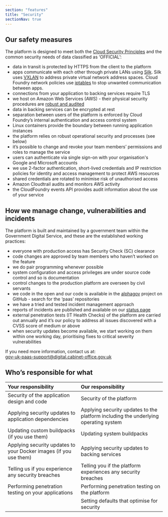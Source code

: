 ```yaml
---
section: "features"
title: "Security"
sectionNav: true
---
```


Our safety measures
-------------------

The platform is designed to meet both the [Cloud Security
Principles](/cloud-security-principles) and the common security needs of
data classified as ‘OFFICIAL’:

-   data in transit is protected by HTTPS from the client to the
    platform
-   apps communicate with each other through private LANs using
    [Silk](https://github.com/cloudfoundry/silk). Silk uses
    [VXLAN](https://tools.ietf.org/html/rfc7348) to address private
    virtual network address spaces. Cloud Foundry network policies use
    [iptables](https://linux.die.net/man/8/iptables) to stop unwanted
    communication between apps.
-   connections from your application to backing services require TLS
-   we host on Amazon Web Services (AWS) - their physical security
    procedures are [robust and
    audited](http://d0.awsstatic.com/whitepapers/compliance/AWS_CESG_UK_Cloud_Security_Principles.pdf)
-   data in backing services can be encrypted at rest
-   separation between users of the platform is enforced by Cloud
    Foundry’s internal authentication and access control system
-   Linux containers provide the boundary between running application
    instances
-   the platform relies on robust operational security and processes
    (see below)
-   it’s possible to change and revoke your team members’ permissions
    and roles to manage the service
-   users can authenticate via single sign-on with your organisation's
    Google and Microsoft accounts
-   we use 2-factor authentication, short-lived credentials and IP
    restriction policies for identity and access management to protect
    AWS resources
-   shared credentials are rotated to minimise risk of unauthorised
    access
-   Amazon Cloudtrail audits and monitors AWS activity
-   the CloudFoundry events API provides audit information about the use
    of your service

How we manage change, vulnerabilities and incidents
---------------------------------------------------

The platform is built and maintained by a government team within the
Government Digital Service, and these are the established working
practices:

-   everyone with production access has Security Check (SC) clearance
-   code changes are approved by team members who haven’t worked on the
    feature
-   we do pair programming whenever possible
-   system configuration and access privileges are under source code
    control and so is documentation
-   control changes to the production platform are overseen by civil
    servants
-   we code in the open and our code is available in the
    [alphagov](https://github.com/alphagov) project on GitHub - search
    for the ‘paas’ repositories
-   we have a tried and tested incident management approach
-   reports of incidents are published and available on our [status
    page](https://status.cloud.service.gov.uk/history)
-   external penetration tests (IT Health Checks) of the platform are
    carried out annually and it’s our policy to address all issues
    discovered with a CVSS score of medium or above
-   when security updates become available, we start working on them
    within one working day, prioritising fixes to critical severity
    vulnerabilities

If you need more information, contact us at:  
<gov-uk-paas-support@digital.cabinet-office.gov.uk>

Who’s responsible for what
--------------------------

|Your responsibility|Our responsibility|
|:------------------|:-----------------|
|Security of the application design and code|Security of the platform|
|Applying security updates to application dependencies|Applying security updates to the platform including the underlying operating system|
|Updating custom buildpacks (if you use them)| Updating system buildpacks|
|Applying security updates to your Docker images (if you use them)| Applying security updates to backing services|
|Telling us if you experience any security breaches|Telling you if the platform experiences any security breaches|
|Performing penetration testing on your applications|Performing penetration testing on the platform|
||Setting defaults that optimise for security|

